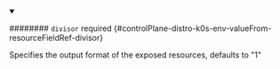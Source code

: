 


<details className="config-field" data-expandable="true" open>
<summary>

######## `divisor` <span className="config-field-required" data-required="false">required</span> <span className="config-field-type"></span> <span className="config-field-default"></span> <span className="config-field-enum"></span> {#controlPlane-distro-k0s-env-valueFrom-resourceFieldRef-divisor}

Specifies the output format of the exposed resources, defaults to "1"

</summary>

<PartialDivisorreference />


</details>
